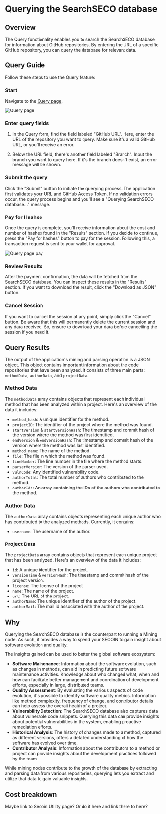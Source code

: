 
# Querying the SearchSECO database

## Overview

The Query functionality enables you to search the SearchSECO database for information
about GitHub repositories. By entering the URL of a specific GitHub repository,
you can query the database for relevant data.

## Query Guide

Follow these steps to use the Query feature:

<Steps>

### Start

Navigate to the [Query page](https://dao.secureseco.org/query).

![Query page](/img/query-page.png)

### Enter query fields

1. In the Query form, find the field labeled "GitHub URL". Here, enter the URL of the
   repository you want to query. Make sure it's a valid GitHub URL, or you'll receive an error.

2. Below the URL field, there's another field labeled "Branch". Input
   the branch you want to query here. If it's the branch doesn't exist, an error
   message will be shown.

### Submit the query

Click the "Submit" button to initiate the querying process. The application first
validates your URL and GitHub Access Token. If no validation errors occur, the
query process begins and you'll see a "Querying SearchSECO database..." message.

### Pay for Hashes

Once the query is complete, you'll receive information about the cost and number
of hashes found in the "Results" section. If you decide to continue, press the "Pay for hashes"
button to pay for the session. Following this, a transaction request is sent to your wallet for approval.

![Query page pay](/img/query-page-pay.png)

### Review Results

After the payment confirmation, the data will be fetched from the SearchSECO database.
You can inspect these results in the "Results" section. If you want to download the result,
click the "Download as JSON" button.

### Cancel Session

If you want to cancel the session at any point, simply click the "Cancel" button.
Be aware that this will permanently delete the current session and any data received.
So, ensure to download your data before cancelling the session if you need it.

</Steps>

## Query Results

The output of the application's mining and parsing operation is a JSON object. This object contains important information about the code repositories that have been analyzed. It consists of three main parts: `methodData`, `authorData`, and `projectData`.

### Method Data

The `methodData` array contains objects that represent each individual method that has been analyzed within a project. Here's an overview of the data it includes:

- `method_hash`: A unique identifier for the method.
- `projectID`: The identifier of the project where the method was found.
- `startVersion` & `startVersionHash`: The timestamp and commit hash of the version where the method was first identified.
- `endVersion` & `endVersionHash`: The timestamp and commit hash of the version where the method was last identified.
- `method_name`: The name of the method.
- `file`: The file in which the method was found.
- `lineNumber`: The line number in the file where the method starts.
- `parserVersion`: The version of the parser used.
- `vulnCode`: Any identified vulnerability code.
- `authorTotal`: The total number of authors who contributed to the method.
- `authorIds`: An array containing the IDs of the authors who contributed to the method.

### Author Data

The `authorData` array contains objects representing each unique author who has contributed to the analyzed methods. Currently, it contains:

- `username`: The username of the author.

### Project Data

The `projectData` array contains objects that represent each unique project that has been analyzed. Here's an overview of the data it includes:

- `id`: A unique identifier for the project.
- `versionTime` & `versionHash`: The timestamp and commit hash of the project version.
- `license`: The license of the project.
- `name`: The name of the project.
- `url`: The URL of the project.
- `authorName`: The unique identifier of the author of the project.
- `authorMail`: The mail id associated with the author of the project.

## Why

Querying the SearchSECO database is the counterpart to running a Mining node. As such,
it provides a way to spend your SECOIN to gain insight about software evolution and quality.

The insights gained can be used to better the global software ecosystem:

- **Software Mainenance**: Information about the software evolution, such as changes
  in methods, can aid in predicting future software maintenance activities. Knowledge
  about who changed what, when and how can facilitate better management and coordination
  of development efforts, especially in large, distributed teams.
- **Quality Assessment**: By evaluating the various aspects of code evolution, it's
  possible to identify software quality metrics. Information like method complexity,
  frequency of change, and contributor details can help assess the overall health of a project.
- **Vulnerability Detection**: The SearchSECO database also captures data about vulnerable code snippets.
  Querying this data can provide insights about potential vulnerabilities in the system,
  enabling proactive remediation efforts.
- **Historical Analysis**: The history of changes made to a method, captured as
  different versions, offers a detailed understanding of how the software has evolved
  over time.
- **Contributor Analysis**: Information about the contributors to a method or project
  can provide insights about the development practices followed by the team.

While mining nodes contribute to the growth of the database by extracting and parsing
data from various repositories, querying lets you extract and utilize that data to
gain valuable insights.

## Cost breakdown

Maybe link to Secoin Utility page? Or do it here and link there to here?
